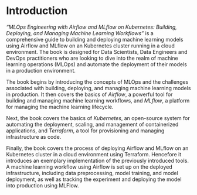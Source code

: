 # Introduction

*"MLOps Engineering with Airflow and MLflow on Kubernetes: Building, Deploying, and Managing Machine Learning Workflows"* is a comprehensive guide to building and deploying machine learning models using Airflow and MLflow on an Kubernetes cluster running in a cloud environment. The book is designed for Data Scientists, Data Engineers and DevOps practitioners who are looking to dive into the realm of machine learning operations (MLOps) and automate the deployment of their models in a production environment.

The book begins by introducing the concepts of MLOps and the challenges associated with building, deploying, and managing machine learning models in production. It then covers the basics of *Airflow*, a powerful tool for building and managing machine learning workflows, and *MLflow*, a platform for managing the machine learning lifecycle.

Next, the book covers the basics of *Kubernetes*, an open-source system for automating the deployment, scaling, and management of containerized applications, and *Terraform*, a tool for provisioning and managing infrastructure as code. 

Finally, the book covers the process of deploying Airflow and MLflow on an Kubernetes cluster in a cloud environment using Terraform. Hencefore it introduces an exemplary implementation of the previously introduced tools. A machine learning workflow using Airflow is set up on the deployed infrastructure, including data preprocessing, model training, and model deployment, as well as tracking the experiment and deploying the model into production using MLFlow. 

<!---
Finally, the book covers advanced topics such as monitoring and troubleshooting machine learning workflows, and automating the management of machine learning models using Airflow and MLflow.

Finally, the book covers advanced topics such as implementing ML workflows in a CI/CD pipeline, and automating the management of machine learning models using Airflow and MLflow.
-->